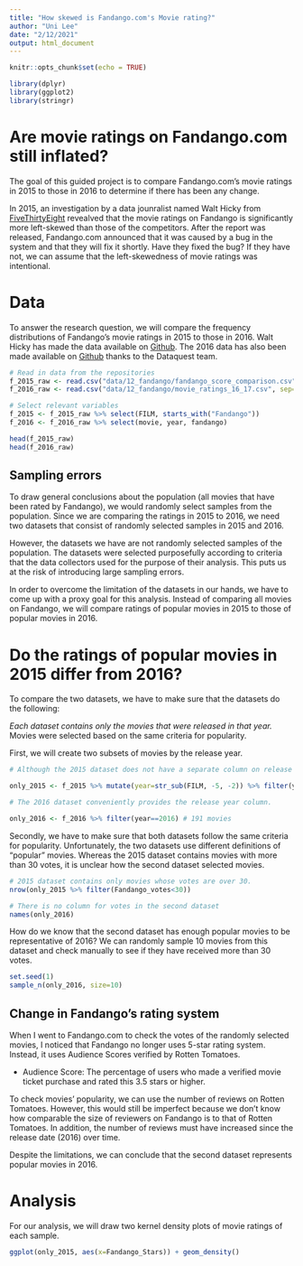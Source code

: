 ```yaml
---
title: "How skewed is Fandango.com's Movie rating?"
author: "Uni Lee"
date: "2/12/2021"
output: html_document
---
```


```r
knitr::opts_chunk$set(echo = TRUE)

library(dplyr)
library(ggplot2)
library(stringr)
```

# Are movie ratings on Fandango.com still inflated? 

The goal of this guided project is to compare Fandango.com's movie ratings in 2015 to those in 2016 to determine if there has been any change. 

In 2015, an investigation by a data jounralist named Walt Hicky from [FiveThirtyEight](https://fivethirtyeight.com/features/fandango-movies-ratings/) revealved that the movie ratings on Fandango is significantly more left-skewed than those of the competitors. After the report was released, Fandango.com announced that it was caused by a bug in the system and that they will fix it shortly. Have they fixed the bug? If they have not, we can assume that the left-skewedness of movie ratings was intentional. 

# Data

To answer the research question, we will compare the frequency distributions of Fandango's movie ratings in 2015 to those in 2016. Walt Hicky has made the data available on [Github](https://github.com/fivethirtyeight/data/tree/master/fandango). The 2016 data has also been made available on [Github](https://github.com/mircealex/Movie_ratings_2016_17) thanks to the Dataquest team. 

```r
# Read in data from the repositories
f_2015_raw <- read.csv("data/12_fandango/fandango_score_comparison.csv", sep=";")
f_2016_raw <- read.csv("data/12_fandango/movie_ratings_16_17.csv", sep=";")

# Select relevant variables
f_2015 <- f_2015_raw %>% select(FILM, starts_with("Fandango"))
f_2016 <- f_2016_raw %>% select(movie, year, fandango)

head(f_2015_raw)
head(f_2016_raw)
```

## Sampling errors

To draw general conclusions about the population (all movies that have been rated by Fandango), we would randomly select samples from the population. Since we are comparing the ratings in 2015 to 2016, we need two datasets that consist of randomly selected samples in 2015 and 2016. 

However, the datasets we have are not randomly selected samples of the population. The datasets were selected purposefully according to criteria that the data collectors used for the purpose of their analysis. This puts us at the risk of introducing large sampling errors. 

In order to overcome the limitation of the datasets in our hands, we have to come up with a proxy goal for this analysis. Instead of comparing all movies on Fandango, we will compare ratings of popular movies in 2015 to those of popular movies in 2016. 

# Do the ratings of popular movies in 2015 differ from 2016? 

To compare the two datasets, we have to make sure that the datasets do the following: 

*Each dataset contains only the movies that were released in that year. 
*Movies were selected based on the same criteria for popularity. 

First, we will create two subsets of movies by the release year. 

```r
# Although the 2015 dataset does not have a separate column on release year, it is included in the movie title. We can extract this data using stringr package.

only_2015 <- f_2015 %>% mutate(year=str_sub(FILM, -5, -2)) %>% filter(year==2015) # 129 movies

# The 2016 dataset conveniently provides the release year column. 

only_2016 <- f_2016 %>% filter(year==2016) # 191 movies
```

Secondly, we have to make sure that both datasets follow the same criteria for popularity. Unfortunately, the two datasets use different definitions of "popular" movies. Whereas the 2015 dataset contains movies with more than 30 votes, it is unclear how the second dataset selected movies. 

```r
# 2015 dataset contains only movies whose votes are over 30.
nrow(only_2015 %>% filter(Fandango_votes<30))

# There is no column for votes in the second dataset
names(only_2016)
```

How do we know that the second dataset has enough popular movies to be representative of 2016? We can randomly sample 10 movies from this dataset and check manually to see if they have received more than 30 votes.

```r
set.seed(1)
sample_n(only_2016, size=10)
```

## Change in Fandango's rating system

When I went to Fandango.com to check the votes of the randomly selected movies, I noticed that Fandango no longer uses 5-star rating system. Instead, it uses Audience Scores verified by Rotten Tomatoes. 

* Audience Score: The percentage of users who made a verified movie ticket purchase and rated this 3.5 stars or higher.

To check movies' popularity, we can use the number of reviews on Rotten Tomatoes. However, this would still be imperfect because we don't know how comparable the size of reviewers on Fandango is to that of Rotten Tomatoes. In addition, the number of reviews must have increased since the release date (2016) over time. 

Despite the limitations, we can conclude that the second dataset represents popular movies in 2016.

# Analysis

For our analysis, we will draw two kernel density plots of movie ratings of each sample. 

```r
ggplot(only_2015, aes(x=Fandango_Stars)) + geom_density()
```


